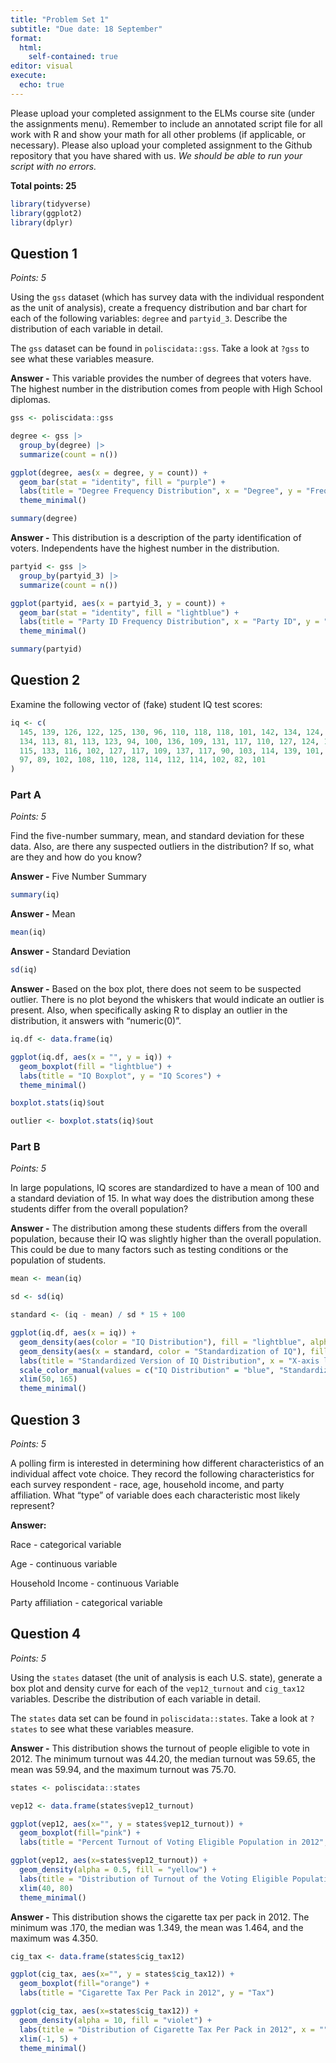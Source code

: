 ```yaml
---
title: "Problem Set 1"
subtitle: "Due date: 18 September"
format: 
  html:
    self-contained: true
editor: visual
execute: 
  echo: true
---
```


Please upload your completed assignment to the ELMs course site (under the assignments menu). Remember to include an annotated script file for all work with R and show your math for all other problems (if applicable, or necessary). Please also upload your completed assignment to the Github repository that you have shared with us. *We should be able to run your script with no errors.*

**Total points: 25**

```r
library(tidyverse)
library(ggplot2)
library(dplyr)
```

## Question 1

*Points: 5*

Using the `gss` dataset (which has survey data with the individual respondent as the unit of analysis), create a frequency distribution and bar chart for each of the following variables: `degree` and `partyid_3`. Describe the distribution of each variable in detail.

::: callout-note
The `gss` dataset can be found in `poliscidata::gss`. Take a look at `?gss` to see what these variables measure.
:::

**Answer -** This variable provides the number of degrees that voters have. The highest number in the distribution comes from people with High School diplomas.

```r
gss <- poliscidata::gss

degree <- gss |> 
  group_by(degree) |>
  summarize(count = n())

ggplot(degree, aes(x = degree, y = count)) +
  geom_bar(stat = "identity", fill = "purple") +
  labs(title = "Degree Frequency Distribution", x = "Degree", y = "Frequency") +
  theme_minimal()

summary(degree)
```

**Answer -** This distribution is a description of the party identification of voters. Independents have the highest number in the distribution.

```r
partyid <- gss |> 
  group_by(partyid_3) |>
  summarize(count = n())

ggplot(partyid, aes(x = partyid_3, y = count)) +
  geom_bar(stat = "identity", fill = "lightblue") +
  labs(title = "Party ID Frequency Distribution", x = "Party ID", y = "Frequency") +
  theme_minimal()

summary(partyid)
```

## Question 2

Examine the following vector of (fake) student IQ test scores:

```r
iq <- c(
  145, 139, 126, 122, 125, 130, 96, 110, 118, 118, 101, 142, 134, 124, 112, 109, 
  134, 113, 81, 113, 123, 94, 100, 136, 109, 131, 117, 110, 127, 124, 106, 124, 
  115, 133, 116, 102, 127, 117, 109, 137, 117, 90, 103, 114, 139, 101, 122, 105, 
  97, 89, 102, 108, 110, 128, 114, 112, 114, 102, 82, 101
)
```

### Part A

*Points: 5*

Find the five-number summary, mean, and standard deviation for these data. Also, are there any suspected outliers in the distribution? If so, what are they and how do you know?

**Answer -** Five Number Summary

```r
summary(iq)
```

**Answer -** Mean

```r
mean(iq)
```

**Answer -** Standard Deviation

```r
sd(iq)
```

**Answer -** Based on the box plot, there does not seem to be suspected outlier. There is no plot beyond the whiskers that would indicate an outlier is present. Also, when specifically asking R to display an outlier in the distribution, it answers with "numeric(0)".

```r
iq.df <- data.frame(iq)

ggplot(iq.df, aes(x = "", y = iq)) +
  geom_boxplot(fill = "lightblue") +
  labs(title = "IQ Boxplot", y = "IQ Scores") +
  theme_minimal()

boxplot.stats(iq)$out

outlier <- boxplot.stats(iq)$out
```

### Part B

*Points: 5*

In large populations, IQ scores are standardized to have a mean of 100 and a standard deviation of 15. In what way does the distribution among these students differ from the overall population?

**Answer -** The distribution among these students differs from the overall population, because their IQ was slightly higher than the overall population. This could be due to many factors such as testing conditions or the population of students.

```r
mean <- mean(iq)

sd <- sd(iq)

standard <- (iq - mean) / sd * 15 + 100

ggplot(iq.df, aes(x = iq)) +
  geom_density(aes(color = "IQ Distribution"), fill = "lightblue", alpha = 0.5) +
  geom_density(aes(x = standard, color = "Standardization of IQ"), fill = "lightgreen", alpha = 0.5) +
  labs(title = "Standardized Version of IQ Distribution", x = "X-axis label", y = "Density") +
  scale_color_manual(values = c("IQ Distribution" = "blue", "Standardization of IQ" = "green")) +
  xlim(50, 165)
  theme_minimal()

```

## Question 3

*Points: 5*

A polling firm is interested in determining how different characteristics of an individual affect vote choice. They record the following characteristics for each survey respondent - race, age, household income, and party affiliation. What "type" of variable does each characteristic most likely represent?

**Answer:**

Race - categorical variable

Age - continuous variable

Household Income - continuous Variable

Party affiliation - categorical variable

## Question 4

*Points: 5*

Using the `states` dataset (the unit of analysis is each U.S. state), generate a box plot and density curve for each of the `vep12_turnout` and `cig_tax12` variables. Describe the distribution of each variable in detail.

::: callout-note
The `states` data set can be found in `poliscidata::states`. Take a look at `?states` to see what these variables measure.
:::

**Answer -** This distribution shows the turnout of people eligible to vote in 2012. The minimum turnout was 44.20, the median turnout was 59.65, the mean was 59.94, and the maximum turnout was 75.70.

```r
states <- poliscidata::states

vep12 <- data.frame(states$vep12_turnout)

ggplot(vep12, aes(x="", y = states$vep12_turnout)) +
  geom_boxplot(fill="pink") +
  labs(title = "Percent Turnout of Voting Eligible Population in 2012", y = "Turnout")

ggplot(vep12, aes(x=states$vep12_turnout)) +
  geom_density(alpha = 0.5, fill = "yellow") +
  labs(title = "Distribution of Turnout of the Voting Eligible Population in 2012", x = "", y = "Turnout") +
  xlim(40, 80)
  theme_minimal()

```

**Answer -** This distribution shows the cigarette tax per pack in 2012. The minimum was .170, the median was 1.349, the mean was 1.464, and the maximum was 4.350.

```r
cig_tax <- data.frame(states$cig_tax12)

ggplot(cig_tax, aes(x="", y = states$cig_tax12)) +
  geom_boxplot(fill="orange") +
  labs(title = "Cigarette Tax Per Pack in 2012", y = "Tax")

ggplot(cig_tax, aes(x=states$cig_tax12)) +
  geom_density(alpha = 10, fill = "violet") +
  labs(title = "Distribution of Cigarette Tax Per Pack in 2012", x = "", y = "Tax") +
  xlim(-1, 5) +
  theme_minimal()
```
